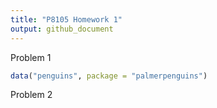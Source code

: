 ```yaml
---
title: "P8105 Homework 1"
output: github_document
---
```


Problem 1

```r
data("penguins", package = "palmerpenguins")
```

Problem 2
